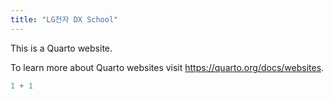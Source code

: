 ```yaml
---
title: "LG전자 DX School"
---
```


This is a Quarto website.

To learn more about Quarto websites visit <https://quarto.org/docs/websites>.

```r
1 + 1
```
